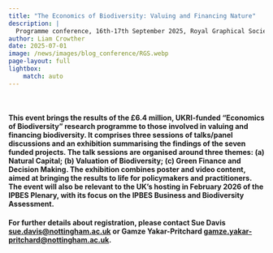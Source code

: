 ```yaml
---
title: "The Economics of Biodiversity: Valuing and Financing Nature"
description: |
  Programme conference, 16th-17th September 2025, Royal Graphical Society, London
author: Liam Crowther
date: 2025-07-01
image: /news/images/blog_conference/RGS.webp
page-layout: full
lightbox: 
    match: auto
---
```


<br />

#### This event brings the results of the £6.4 million, UKRI-funded “Economics of Biodiversity” research programme to those involved in valuing and financing biodiversity. It comprises three sessions of talks/panel discussions and an exhibition summarising the findings of the seven funded projects. The talk sessions are organised around three themes: (a) Natural Capital; (b) Valuation of Biodiversity; (c) Green Finance and Decision Making. The exhibition combines poster and video content, aimed at bringing the results to life for policymakers and practitioners. The event will also be relevant to the UK’s hosting in February 2026 of the IPBES Plenary, with its focus on the IPBES Business and Biodiversity Assessment. 

#### For further details about registration, please contact Sue Davis [sue.davis@nottingham.ac.uk](mailto:sue.davis@nottingham.ac.uk) or Gamze Yakar-Pritchard [gamze.yakar-pritchard@nottingham.ac.uk](mailto:gamze.yakar-pritchard@nottingham.ac.uk).


</br>
